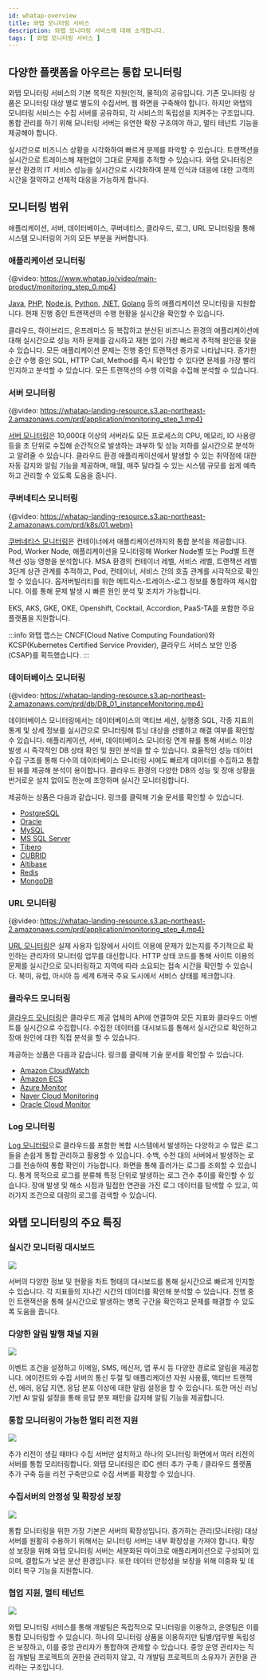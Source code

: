 ```yaml
---
id: whatap-overview
title: 와탭 모니터링 서비스
description: 와탭 모니터링 서비스에 대해 소개합니다.
tags: [ 와탭 모니터링 서비스 ]
---
```


## 다양한 플랫폼을 아우르는 통합 모니터링

와탭 모니터링 서비스의 기본 목적은 자원(인적, 물적)의 공유입니다. 기존 모니터링 상품은 모니터링 대상 별로 별도의 수집서버, 웹 화면을 구축해야 합니다. 하지만 와탭의 모니터링 서비스는 수집 서버를 공유하되, 각 서비스의 독립성을 지켜주는 구조입니다. 통합 관리를 하기 위해 모니터링 서버는 유연한 확장 구조여야 하고, 멀티 테넌트 기능을 제공해야 합니다.

실시간으로 비즈니스 상황을 시각화하여 빠르게 문제를 파악할 수 있습니다. 트랜잭션을 실시간으로 트레이스해 재현없이 그대로 문제를 추적할 수 있습니다. 와탭 모니터링은 분산 환경의 IT 서비스 성능을 실시간으로 시각화하여 문제 인식과 대응에 대한 고객의 시간을 절약하고 선제적 대응을 가능하게 합니다.

## 모니터링 범위

애플리케이션, 서버, 데이터베이스, 쿠버네티스, 클라우드, 로그, URL 모니터링을 통해 시스템 모니터링의 거의 모든 부분을 커버합니다.

### 애플리케이션 모니터링

{@video: https://www.whatap.io/video/main-product/monitoring_step_0.mp4}

[Java](../java/introduction), [PHP](../apm/php/apm-introduction), [Node.js](../apm/nodejs/apm-introduction), [Python](../apm/python-intro), [.NET](../apm/dotnet-intro), [Golang](../apm/golang-intro) 등의 애플리케이션 모니터링을 지원합니다. 현재 진행 중인 트랜잭션의 수행 현황을 실시간을 확인할 수 있습니다. 

클라우드, 하이브리드, 온프레미스 등 복잡하고 분산된 비즈니스 환경의 애플리케이션에 대해 실시간으로 성능 저하 문제를 감시하고 재현 없이 가장 빠르게 추적해 원인을 찾을 수 있습니다. 모든 애플리케이션 문제는 진행 중인 트랜잭션 증가로 나타납니다. 증가한 순간 수행 중인 SQL, HTTP Call, Method를 즉시 확인할 수 있다면 문제를 가장 빨리 인지하고 분석할 수 있습니다. 모든 트랜잭션의 수행 이력을 수집해 분석할 수 있습니다.

### 서버 모니터링

{@video: https://whatap-landing-resource.s3.ap-northeast-2.amazonaws.com/prd/application/monitoring_step_1.mp4}

[서버 모니터링](../server/server-intro)은 10,000대 이상의 서버라도 모든 프로세스의 CPU, 메모리, IO 사용량 등을 초 단위로 수집해 순간적으로 발생하는 과부하 및 성능 저하를 실시간으로 분석하고 알려줄 수 있습니다. 클라우드 환경 애플리케이션에서 발생할 수 있는 취약점에 대한 자동 감지와 알림 기능을 제공하며, 매월, 매주 달라질 수 있는 시스템 규모를 쉽게 예측하고 관리할 수 있도록 도움을 줍니다.

### 쿠버네티스 모니터링

{@video: https://whatap-landing-resource.s3.ap-northeast-2.amazonaws.com/prd/k8s/01.webm}

[쿠버네티스 모니터링](../kubernetes/kubernetes-intro)은 컨테이너에서 애플리케이션까지의 통합 분석을 제공합니다. Pod, Worker Node, 애플리케이션을 모니터링해 Worker Node별 또는 Pod별 트랜잭션 성능 영향을 분석합니다. MSA 환경의 컨테이너 레벨, 서비스 레벨, 트랜잭션 레벨 3단계 상관 관계를 추적하고, Pod, 컨테이너, 서비스 간의 호출 관계를 시각적으로 확인할 수 있습니다. 옵저버빌리티를 위한 메트릭스-트레이스-로그 정보를 통합하여 제시합니다. 이를 통해 문제 발생 시 빠른 원인 분석 및 조치가 가능합니다.

EKS, AKS, GKE, OKE, Openshift, Cocktail, Accordion, PaaS-TA를 포함한 주요 플랫폼을 지원합니다.

:::info
와탭 랩스는 CNCF(Cloud Native Computing Foundation)와 KCSP(Kubernetes Certified Service Provider), 클라우드 서비스 보안 인증(CSAP)를 획득했습니다.
:::

### 데이터베이스 모니터링

{@video: https://whatap-landing-resource.s3.ap-northeast-2.amazonaws.com/prd/db/DB_01_instanceMonitoring.mp4}

데이터베이스 모니터링에서는 데이터베이스의 액티브 세션, 실행중 SQL, 각종 지표의 통계 및 상세 정보를 실시간으로 모니터링해 튜닝 대상을 선별하고 해결 여부를 확인할 수 있습니다. 애플리케이션, 서버, 데이터베이스 모니터링 연계 뷰를 통해 서비스 이상 발생 시 즉각적인 DB 상태 확인 및 원인 분석을 할 수 있습니다. 효율적인 성능 데이터 수집 구조를 통해 다수의 데이터베이스 모니터링 시에도 빠르게 데이터를 수집하고 통합된 뷰를 제공해 분석이 용이합니다. 클라우드 환경의 다양한 DB의 성능 및 장애 상황을 번거로운 설치 없이도 한눈에 조망하며 실시간 모니터링합니다.

제공하는 상품은 다음과 같습니다. 링크를 클릭해 기술 문서를 확인할 수 있습니다.

* [PostgreSQL](../postgresql/db-monitoring-intro)
* [Oracle](../oracle/db-monitoring-intro)
* [MySQL](../mysql/db-monitoring-intro)
* [MS SQL Server](../mssql/db-monitoring-intro)
* [Tibero](../tibero/db-monitoring-intro)
* [CUBRID](../cubrid/db-monitoring-intro)
* [Altibase](../altibase/db-monitoring-intro)
* [Redis](../redis/db-monitoring-intro)
* [MongoDB](../mongodb/db-monitoring-intro)

### URL 모니터링

{@video: https://whatap-landing-resource.s3.ap-northeast-2.amazonaws.com/prd/application/monitoring_step_4.mp4}

[URL 모니터링](../url/url-intro)은 실제 사용자 입장에서 사이트 이용에 문제가 있는지를 주기적으로 확인하는 관리자의 모니터링 업무를 대신합니다. HTTP 상태 코드를 통해 사이트 이용의 문제를 실시간으로 모니터링하고 지역에 따라 소요되는 접속 시간을 확인할 수 있습니다. 북미, 유럽, 아시아 등 세계 6개국 주요 도시에서 서비스 상태를 체크합니다.

### 클라우드 모니터링

[클라우드 모니터링](../ref-cloud/cloud)은 클라우드 제공 업체의 API에 연결하여 모든 지표와 클라우드 이벤트를 실시간으로 수집합니다. 수집한 데이터를 대시보드를 통해서 실시간으로 확인하고 장애 원인에 대한 직접 분석을 할 수 있습니다.

제공하는 상품은 다음과 같습니다. 링크를 클릭해 기술 문서를 확인할 수 있습니다.

* [Amazon CloudWatch](../amazon-cloudwatch/install-agent)
* [Amazon ECS](../amazon-ecs/introduction)
* [Azure Monitor](../azure/install-agent)
* [Naver Cloud Monitoring](../ncloud/install-agent)
* [Oracle Cloud Monitor](../oracle-cloud/oracle-cloud-monitor-install)

### Log 모니터링

[Log 모니터링](../log/log-intro)으로 클라우드를 포함한 복합 시스템에서 발생하는 다양하고 수 많은 로그들을 손쉽게 통합 관리하고 활용할 수 있습니다. 수백, 수천 대의 서버에서 발생하는 로그를 전송하여 통합 확인이 가능합니다. 화면을 통해 흘러가는 로그를 조회할 수 있습니다. 통계 목적으로 로그를 분류해 특정 단위로 발생하는 로그 건수 추이를 확인할 수 있습니다. 장애 발생 및 해소 시점과 밀접한 연관을 가진 로그 데이터를 탐색할 수 있고, 여러가지 조건으로 대량의 로그를 검색할 수 있습니다.

## 와탭 모니터링의 주요 특징

### 실시간 모니터링 대시보드

![](https://www.whatap.io/ko/blog/35/img/blog_35_3.webp)

서버의 다양한 정보 및 현황을 차트 형태의 대시보드를 통해 실시간으로 빠르게 인지할 수 있습니다. 각 지표들의 지나간 시간의 데이터를 확인해 분석할 수 있습니다. 진행 중인 트랜잭션을 통해 실시간으로 발생하는 병목 구간을 확인하고 문제를 해결할 수 있도록 도움을 줍니다.

### 다양한 알림 발행 채널 지원

![](/img/overview-notification.png)

이벤트 조건을 설정하고 이메일, SMS, 메신저, 앱 푸시 등 다양한 경로로 알림을 제공합니다. 에이전트와 수집 서버의 통신 두절 및 애플리케이션 자원 사용률, 액티브 트랜잭션, 에러, 응답 지연, 응답 분포 이상에 대한 알림 설정을 할 수 있습니다. 또한 머신 러닝 기반 AI 알림 설정을 통해 응답 분포 패턴을 감지해 알림 기능을 제공합니다.

### 통합 모니터링이 가능한 멀티 리전 지원

![](https://www.whatap.io/img/platform/solution_06.jpg)

추가 리전이 생길 때마다 수집 서버만 설치하고 하나의 모니터링 화면에서 여러 리전의 서버를 통합 모리터링합니다. 와탭 모니터링은 IDC 센터 추가 구축 / 클라우드 플랫폼 추가 구축 등을 리전 구축만으로 수집 서버를 확장할 수 있습니다.

### 수집서버의 안정성 및 확장성 보장

![](https://www.whatap.io/img/platform/solution_07.jpg)

통합 모니터링을 위한 가장 기본은 서버의 확장성입니다. 증가하는 관리(모니터링) 대상 서버를 원활히 수용하기 위해서는 모니터링 서버는 내부 확장성을 가져야 합니다. 확장성 보장을 위해 와탭 모니터링 서버는 세분화된 마이크로 애플리케이션으로 구성되어 있으며, 결합도가 낮은 분산 환경입니다. 또한 데이터 안정성을 보장을 위해 이중화 및 데이터 복구 기능을 지원합니다.

### 협업 지원, 멀티 테넌트

![](https://www.whatap.io/img/platform/solution_08.jpg)

와탭 모니터링 서비스를 통해 개발팀은 독립적으로 모니터링을 이용하고, 운영팀은 이를 통합 모니터링할 수 있습니다. 하나의 모니터링 상품을 이용하지만 팀별/업무별 독립성은 보장하고, 이를 중앙 관리자가 통합하여 관제할 수 있습니다. 중앙 운영 관리자는 직접 개발팀 프로젝트의 권한을 관리하지 않고, 각 개발팀 프로젝트의 소유자가 권한을 관리하는 구조입니다.
